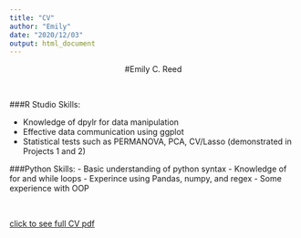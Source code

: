 ```yaml
---
title: "CV"
author: "Emily"
date: "2020/12/03"
output: html_document
---
```


<center>

#Emily C. Reed

</center>

<br>

###R Studio Skills:

- Knowledge of dpylr for data manipulation
- Effective data communication using ggplot
- Statistical tests such as PERMANOVA, PCA, CV/Lasso (demonstrated in Projects 1 and 2)


###Python Skills:
- Basic understanding of python syntax 
- Knowledge of for and while loops
- Experince using Pandas, numpy, and regex
- Some experience with OOP


<br>



 [click to see full CV pdf](/CV_Emily_Reed_Website.pdf/) 